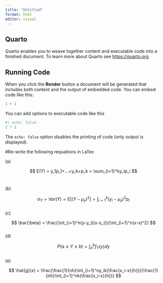 ```yaml
---
title: "Untitled"
format: html
editor: visual
---
```


## Quarto

Quarto enables you to weave together content and executable code into a finished document. To learn more about Quarto see <https://quarto.org>.

## Running Code

When you click the **Render** button a document will be generated that includes both content and the output of embedded code. You can embed code like this:

```r
1 + 1
```

You can add options to executable code like this

```r
#| echo: false
2 * 2
```

The `echo: false` option disables the printing of code (only output is displayed).

#Re-write the following requations in LaTex

\(a\)

$$
E(Y) = y_1p_1+...+y_k+p_k = \sum_{i=1}^ky_ip_i
$$\

\(b\)

$$
\sigma_Y = Var(Y) = E[(Y-\mu_y)^2]=\int_{i=1}^k(y_i-\mu_y)^2p_i
$$\
(c)

$$
\bar{\beta} = \frac{\int_{i=1}^n(y-y_i)(x-x_i)}{\int_{i+1}^n(x-x)^2}
$$\
(d)

$$
P(a\leq Y\leq b) = \int_a^bf_Y(y)dy
$$\
(e)

$$
\hat{g}(x) = \frac{\frac{1}{nh}\int_{i=1}^ny_ik(\frac{x_i-x}{h})}{\frac{1}{nh}\int_{i=1}^nk(\frac{x_i-x}{h})}
$$\
\
\
